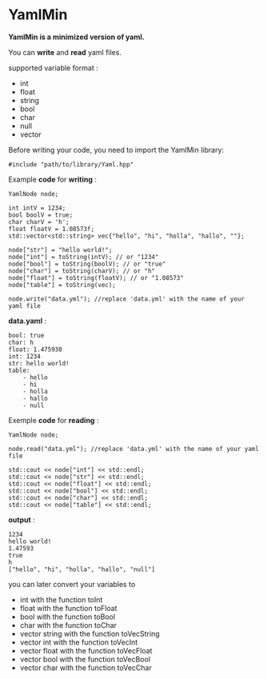 # YamlMin
**YamlMin is a minimized version of yaml.**

You can **write** and **read** yaml files.

supported variable format :
- int 
- float
- string
- bool
- char
- null
- vector

Before writing your code, you need to import the YamlMin library:

	#include "path/to/library/Yaml.hpp"

Example **code** for **writing** :

	YamlNode node;

	int intV = 1234;
	bool boolV = true;
	char charV = 'h';
	float floatV = 1.08573f;
	std::vector<std::string> vec{"hello", "hi", "holla", "hallo", ""};

	node["str"] = "hello world!";
	node["int"] = toString(intV); // or "1234"
	node["bool"] = toString(boolV); // or "true"
	node["char"] = toString(charV); // or "h"
	node["float"] = toString(floatV); // or "1.08573"
	node["table"] = toString(vec);

	node.write("data.yml"); //replace 'data.yml' with the name of your yaml file

**data.yaml** :

	bool: true
	char: h
	float: 1.475930
	int: 1234
	str: hello world!
	table: 
		- hello
		- hi
		- holla
		- hallo
		- null

Exemple **code** for **reading** :

	YamlNode node;

	node.read("data.yml"); //replace 'data.yml' with the name of your yaml file

	std::cout << node["int"] << std::endl;
	std::cout << node["str"] << std::endl;
	std::cout << node["float"] << std::endl;
	std::cout << node["bool"] << std::endl;
	std::cout << node["char"] << std::endl;
	std::cout << node["table"] << std::endl;

**output** :
	
	1234
	hello world!
	1.47593
	true
	h
	["hello", "hi", "holla", "hallo", "null"]

you can later convert your variables to 
- int with the function toInt
- float with the function toFloat 
- bool with the function toBool
- char with the function toChar
- vector string with the function toVecString
- vector int with the function toVecInt
- vector float with the function toVecFloat
- vector bool with the function toVecBool
- vector char with the function toVecChar